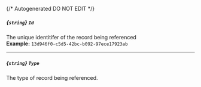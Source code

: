 {/* Autogenerated DO NOT EDIT  */}
##### *{`string`}* `Id`
The unique identitifer of the record being referenced
<br/>
**Example:** `13d946f0-c5d5-42bc-b092-97ece17923ab`

---
##### *{`string`}* `Type`
The type of record being referenced.

